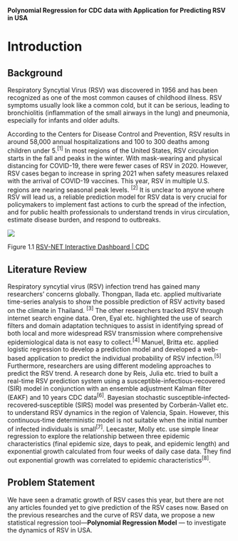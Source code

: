 **Polynomial Regression for CDC data with Application for Predicting RSV in USA**

# Introduction

## Background

Respiratory Syncytial Virus (RSV) was discovered in 1956 and has been recognized as one of the most common causes of childhood illness. RSV symptoms usually look like a common cold, but it can be serious, leading to bronchiolitis (inflammation of the small airways in the lung) and pneumonia, especially for infants and older adults.

According to the Centers for Disease Control and Prevention, RSV results in around 58,000 annual hospitalizations and 100 to 300 deaths among children under 5.^\[1\]^ In most regions of the United States, RSV circulation starts in the fall and peaks in the winter. With mask-wearing and physical distancing for COVID-19, there were fewer cases of RSV in 2020. However, RSV cases began to increase in spring 2021 when safety measures relaxed with the arrival of COVID-19 vaccines. This year, RSV in multiple U.S. regions are nearing seasonal peak levels. ^\[2\]^ It is unclear to anyone where RSV will lead us, a reliable prediction model for RSV data is very crucial for policymakers to implement fast actions to curb the spread of the infection, and for public health professionals to understand trends in virus circulation, estimate disease burden, and respond to outbreaks.

![](images/paste-84838FB2.png)\

Figure 1.1 [RSV-NET Interactive Dashboard \| CDC](https://www.cdc.gov/rsv/research/rsv-net/dashboard.html)

## Literature Review

Respiratory syncytial virus (RSV) infection trend has gained many researchers' concerns globally. Thongpan, Ilada etc. applied multivariate time-series analysis to show the possible prediction of RSV activity based on the climate in Thailand. ^\[3\]^ The other researchers tracked RSV through internet search engine data. Oren, Eyal etc. highlighted the use of search filters and domain adaptation techniques to assist in identifying spread of both local and more widespread RSV transmission where comprehensive epidemiological data is not easy to collect.^\[4\]^ Manuel, Britta etc. applied logistic regression to develop a prediction model and developed a web-based application to predict the individual probability of RSV infection.^\[5\]^\
Furthermore, researchers are using different modeling approaches to predict the RSV trend. A research done by Reis, Julia etc. tried to built a real-time RSV prediction system using a susceptible-infectious-recovered (SIR) model in conjunction with an ensemble adjustment Kalman filter (EAKF) and 10 years CDC data^\[6\]^. Bayesian stochastic susceptible‐infected‐recovered‐susceptible (SIRS) model was presented by Corberán-Vallet etc. to understand RSV dynamics in the region of Valencia, Spain. However, this continuous‐time deterministic model is not suitable when the initial number of infected individuals is small^\[7\]^. Leecaster, Molly etc. use simple linear regression to explore the relationship between three epidemic characteristics (final epidemic size, days to peak, and epidemic length) and exponential growth calculated from four weeks of daily case data. They find out exponential growth was correlated to epidemic characteristics^\[8\]^.

## Problem Statement

We have seen a dramatic growth of RSV cases this year, but there are not any articles founded yet to give prediction of the RSV cases now. Based on the previous researches and the curve of RSV data, we propose a new statistical regression tool---**Polynomial Regression Model** --- to investigate the dynamics of RSV in USA.
